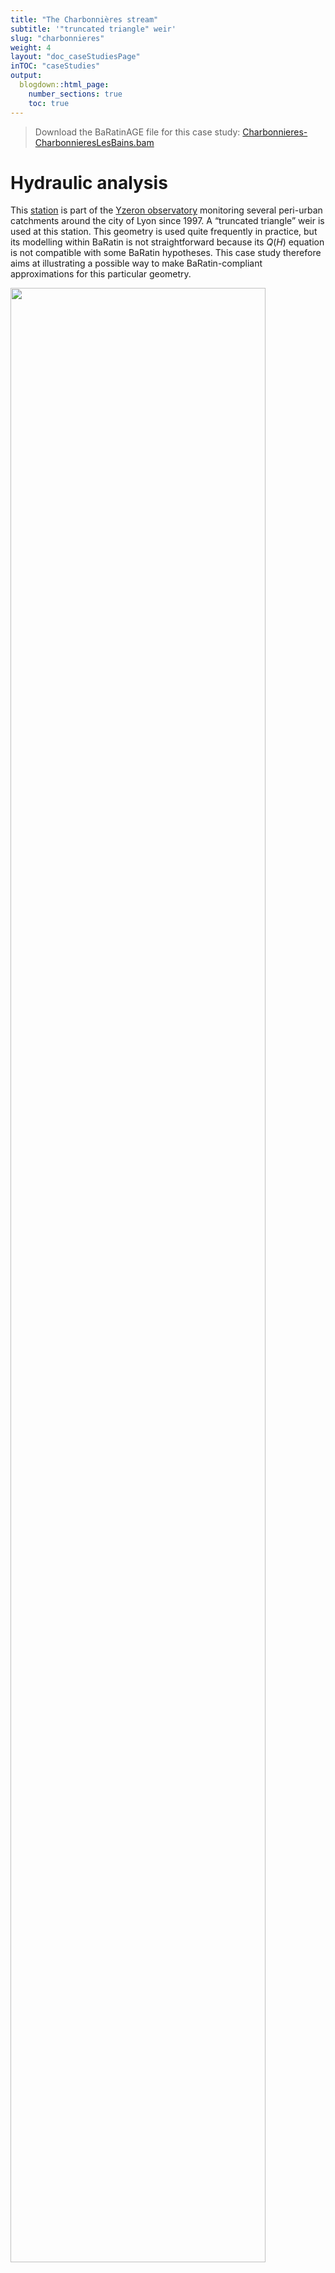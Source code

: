 ---
title: "The Charbonnières stream"
subtitle: '"truncated triangle" weir'
slug: "charbonnieres"
weight: 4
layout: "doc_caseStudiesPage"
inTOC: "caseStudies"
output:
  blogdown::html_page:
    number_sections: true
    toc: true
---

> Download the BaRatinAGE file for this case study: [Charbonnieres-CharbonnieresLesBains.bam](/bam/Charbonnieres-CharbonnieresLesBains.bam)

# Hydraulic analysis

This [station](https://bdoh.irstea.fr/YZERON/station/V301502301) is part of the [Yzeron observatory](https://bdoh.irstea.fr/YZERON/) monitoring several peri-urban catchments around the city of Lyon since 1997. A "truncated triangle" weir is used at this station. This geometry is used quite frequently in practice, but its modelling within BaRatin is not straightforward because its $Q(H)$ equation is not compatible with some BaRatin hypotheses. This case study therefore aims at illustrating a possible way to make BaRatin-compliant approximations for this particular geometry.

<img src="CharboAnalysis.jpg" width="90%">
<p style="text-align: center;color: gray;"> Figure 1. Analysis of hydraulic controls for the Charbonnières stream at Charbonnières-Les-Bains. Top: photo taken from downstream, showing the "truncated triangle" inserted in a larger rectangular weir (photo: M. Lagouy); bottom: schematics of a "truncated triangle" weir considered in isolation.</p>

The problematic part of this hydraulic configuration is the "truncated triangle" weir, schematized in Figure 1: a regular triangular weir laterally expands up to a given stage $b'$, then is framed with vertical walls. The equation of this control above stage $b'$ is given below. It can be interpreted as the addition of a « negative » triangular weir equation to remove the excess wetted area of the regular triangle when it reaches the vertical walls.

$$
Q(H)=\underbrace{C_t \sqrt{2g}\tan({\nu/2})}_{a_1}(H-b)^c - \underbrace{C_t \sqrt{2g}\tan({\nu/2})}_{a_2}(H-b')^c
$$

This equation is not BaRatin-compliant for the following reasons:

1. It cannot be factorized as a single power equation $Q(H)=a(H-b)^c$
2. Using a subtraction of two controls as suggested by the equation does not work because:
    a. BaRatin does not allow subtracting power equations, only adding them up; it would then be tempting to add a control with a negative coefficient $a'_2=-a_2$, but BaRatin does not allow negative coefficients either.
    b. The parameters of the two controls that should be subtracted are linked: in particular, they have the same coefficients $(a_1=a_2)$ and the same exponent $c$. BaRatin has no functionality to enforce such links.
    
These constraints that BaRatin enforces are a consequence of the [general formulation of the rating curve equation](/en/doc/topics/rating-curve/) and in particular the need to solve a continuity equation. Two possible approaches to circumvent these constraints are currently under investigation and are described at the end of this page. In the meantime, it is possible to use an approximation to make this type of control compliant with the BaRatin framework. A possible approximation is to use a triangular weir for stage values lower than $b'$, then to replace it with a rectangular weir for stage values higher than $b'$. The bottom stage of this rectangle (offset) should be estimated above the offset of the triangle, and the advantage of the rectangle weir is that its exponent $c=1.5$ is more in line with the laterally-constrained geometry (compare it with the triangle exponent $c=2.5$). It might also be desired in some situations to smooth the transition between the triangle and the rectangle. A parabolic weir may be used for this purpose, with an offset in between those of the triangle and the rectangle and dimensions to be adapted to the studied control.

Going back to the specific case of the Charbonnières stream, we opt for the following approximate  configuration (leading to the control matrix below):

1. Triangular weir for $H<b'$
2. Replacement by an equivalent rectangular weir for $H \geq b'$
3. Addition of a wide rectangular weir representing the large rectangle into which the truncated triangle is inserted for $H \geq b'$

$$
\begin{array}{|c|c|c|}
\hline
  \text{Control} & \text{Nature} & \text{Type} \\ 
\hline
     1 & \text{Triangular weir} & \text{section} \\ 
\hline
     2 & \text{Rectangular weir approximating the truncated triangle} & \text{section} \\ 
\hline
     3 & \text{Large rectangular weir} & \text{section} \\ 
\hline
\end{array}
$$

$$
\begin{array}{|c|}
\hline
  &\text{control 1} & \text{control 2} & \text{control 3}\\
\hline
  \text{segment 1} &\color{lime}{1} & &\\
\hline
  \text{segment 2} & \color{darkslategray}{0} & \color{lime}{1} &\\
\hline
  \text{segment 3} & \color{darkslategray}{0} & \color{lime}{1} & \color{lime}{1} \\
\hline
\end{array}
$$

# Prior specification

Once the hydraulic configuration has been defined, prior specification can proceed as follows:

* Control 1 (triangle) activates at $\kappa = 7.2 \mathrm{cm} \pm 1 \mathrm{cm}$ and the opening angle is equal to  $\nu = 90° \pm 2°$
* Control 2 (rectangle approximating the truncated triangle) activates at $\kappa = 40.3 \mathrm{cm} \pm 0.5 \mathrm{cm}$ and its width is equal to $B_w = 70 \mathrm{cm} \pm 3 \mathrm{cm}$
* Control 3 (wide rectangle added to the rectangle above) activates at $\kappa = 40.4 \mathrm{cm} \pm 3 \mathrm{cm}$. In theory one would wish to specify an activation stage equal to the previous one, but in practice it is specified $1 \mathrm{mm}$ above to avoid an error message due to the fact that BaRatin requires strictly increasing activation stages. This wide rectangle has a width equal to $B_w = 467 \mathrm{cm} \pm 2 \mathrm{cm}$

The prior rating curve resulting from these specifications is shown below and is already fairly precise, as is often the case when artificial weirs are used.

<br>
<img src="CharboPrior.en.svg" width="75%">
<p style="text-align: center;color: gray;"> Figure 2. Prior rating curve for the Charbonnières stream at Charbonnières-Les-Bains (note the log y-axis for discharge).</p>

# Gaugings and posterior rating curve

88 gaugings are available to estimate the posterior rating curve. The highest ones (around $2 \mathrm{m}^3.\mathrm{s}^{−1}$) correspond to fairly frequent flood events, and are much smaller than the highest discharges observed at this station (discharge for the November 2016 flood was estimated around ten times larger). The posterior rating curve indicates that gaugings allowed reducing the uncertainty for low to medium flows, but extrapolation toward higher flows remains very uncertain. 

<br>
<img src="CharboPosterior.en.svg" width="100%">
<p style="text-align: center;color: gray;"> Figure 3. Posterior rating curve for the Charbonnières stream at Charbonnières-Les-Bains (note the log y-axis for discharge).</p>

A more thorough analysis of estimated parameters indicates that the bottom of the rectangle approximating the truncated triangle lies at $b_2=22 \mathrm{cm}$, wich is above the bottom of the triangle $(b_1=7 \mathrm{cm})$ but below the bottom of the wide rectangle $(b_3=41 \mathrm{cm})$. The Figure below illustrates the geometry resulting from the posterior parameter estimates. 

<br>
<img src="geometry.svg" width="75%">
<p style="text-align: center;color: gray;"> Figure 4. Estimated geometries for the triangle (active for $H < 41 \mathrm{cm}$) and the equivalent rectangle (replacing the triangle when $H \geq 41 \mathrm{cm}$).</p>

# Alternative approaches

Two alternative approaches are currently being investigated to allow using controls such as the Charbonnières one that do not fit into the BaRatin framework. These two approaches are not yet available in BaRatinAGE, but they have already been implemented in [RBaM](/en/doc/case/rbam). We are currently working on documenting them and we will propose illustrative case studies soon. These two approaches are as follows:

1. Type the equation of the control: this can be done in RBaM by means of a specific model called [`TextFileModel`](https://github.com/BaM-tools/RBaM/blob/main/vignettes/TextFileModel.Rmd) which allows defining a new model "on the fly" by just typing its equation.
2. Deduce the equation of the control from its bathymetry. This can be done for a section-type control by means of the model `HydraulicControl_section` implemented in RBaM and that is currently being documented.

The two approaches above should enable estimating the parameters of a single arbitrary control. However, they do not enable the estimation of a combination of such arbitrary controls, as may be encountered in a multi-segment rating curve. As already mentioned earlier, solving the continuity equation may become difficult outside of the simple-power-law framework enforced by BaRatin. In particular, the solution of the continuity equation is in general not explicit, and its existence and unicity are not even ensured.
